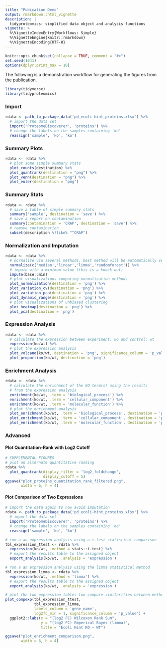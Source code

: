 ```yaml
---
title: "Pubication Demo"
output: rmarkdown::html_vignette
description: |
  tidyproteomics: simplified data object and analysis functions
vignette: >
  %\VignetteIndexEntry{Workflows: Simple}
  %\VignetteEngine{knitr::rmarkdown}
  %\VignetteEncoding{UTF-8}
---
```


```r
knitr::opts_chunk$set(collapse = TRUE, comment = "#>")
set.seed(1041)
options(dplyr.print_max = 10)
```

The following is a demonstration workflow for generating the figures from the publication.

```r
library(tidyverse)
library(tidyproteomics)
```

### Import

```r
rdata <- path_to_package_data('pd_ecoli-hint_proteins.xlsx') %>%
  # import the data set
  import('ProteomeDiscoverer', 'proteins') %>%
  # change the labels on the samples containing 'ko'
  reassign('sample', 'ko', 'ko') 
```

### Summary Plots

```r
rdata <- rdata %>%
  # plot some simple summary stats
  plot_counts(destination) %>%
  plot_quantrank(destination = "png") %>%
  plot_venn(destination = "png") %>%
  plot_euler(destination = "png")
```

### Summary Stats

```r
rdata <- rdata %>%
  # save a table of simple summary stats
  summary('sample', destination = 'save') %>%
  # save a report on contamination
  summary(contamination = 'CRAP', destination = 'save') %>%
  # remove contamination
  subset(description %!like% "^CRAP")
```

### Normalization and Imputation

```r
rdata <- rdata %>%
  # normalize via several methods, best method will be automatically selected
  normalize(c('median','linear','limma','randomforest')) %>%
  # impute with a minimum value (this is a knock-out)
  impute(base::min)
  # plot visualizations comparing normalization methods
  plot_normalization(destination = 'png') %>%
  plot_variation_cv(destination = 'png') %>% 
  plot_variation_pca(destination = 'png') %>%
  plot_dynamic_range(destination = 'png') %>%
  # plot visualizations of unbiased clustering
  plot_heatmap(destination = 'png') %>%
  plot_pca(destination = 'png')
```

### Expression Analysis

```r
rdata <- rdata %>%
  # calculate the expression between experiment: ko and control: wt
  expression(ko/wt) %>%
  # plot the expression analysis
  plot_volcano(ko/wt, destination = 'png', significance_column = 'p_value') %>% 
  plot_proportion(ko/wt, destination = 'png')
```

### Enrichment Analysis

```r
rdata <- rdata %>%
  # calculate the enrichment of the GO term(s) using the results
  # from the expression analysis
  enrichment(ko/wt, .term = 'biological_process') %>%
  enrichment(ko/wt, .term = 'cellular_component') %>%
  enrichment(ko/wt, .term = 'molecular_function') %>%
  # plot the enrichment analysis
  plot_enrichment(ko/wt, .term = 'biological_process', destination = 'png') %>%
  plot_enrichment(ko/wt, .term = 'cellular_component', destination = 'png') %>%
  plot_enrichment(ko/wt, .term = 'molecular_function', destination = 'png') 
```

### Advanced

#### Plot Quantitation-Rank with Log2 Cutoff

```r
# SUPPLEMENTAL FIGURES
# plot an alternate quantitative ranking
rdata %>%
  plot_quantrank(display_filter = 'log2_foldchange',
                 display_cutoff = 5)
ggsave("plot_proteins_quantitation_rank_filtered.png",
       width = 6, h = 4)
```

#### Plot Comparison of Two Expressions

```r
# import the data again to now avoid imputation
rdata <- path_to_package_data('pd_ecoli-hint_proteins.xlsx') %>%
  # import the data set
  import('ProteomeDiscoverer', 'proteins') %>%
  # change the labels on the samples containing 'ko'
  reassign('sample', 'ko', 'ko')

# run a an expression analysis using a t.test statistical comparison
tbl_expression_ttest <- rdata %>%
  expression(ko/wt, .method = stats::t.test) %>%
  # export the results table to the assigned object
  export_analysis(ko/wt, .analysis = 'expression')

# run a an expression analysis using the limma statistical method
tbl_expression_limma <- rdata %>%
  expression(ko/wt, .method = 'limma') %>%
  # export the results table to the assigned object
  export_analysis(ko/wt, .analysis = 'expression')

# plot the two expression tables two compare similarities between methods
plot_compexp(tbl_expression_ttest,
             tbl_expression_limma,
             labels_column = 'gene_name',
             log2fc_min = 1, significance_column = 'p_value') +
  ggplot2::labs(x = "(log2 FC) Wilcoxon Rank Sum",
                y = "(log2 FC) Emperical Bayes (limma)",
                title = "Ecoli Hint KO ~ WT")

ggsave("plot_enrichment_comparison.png",
       width = 6, h = 4)
```
